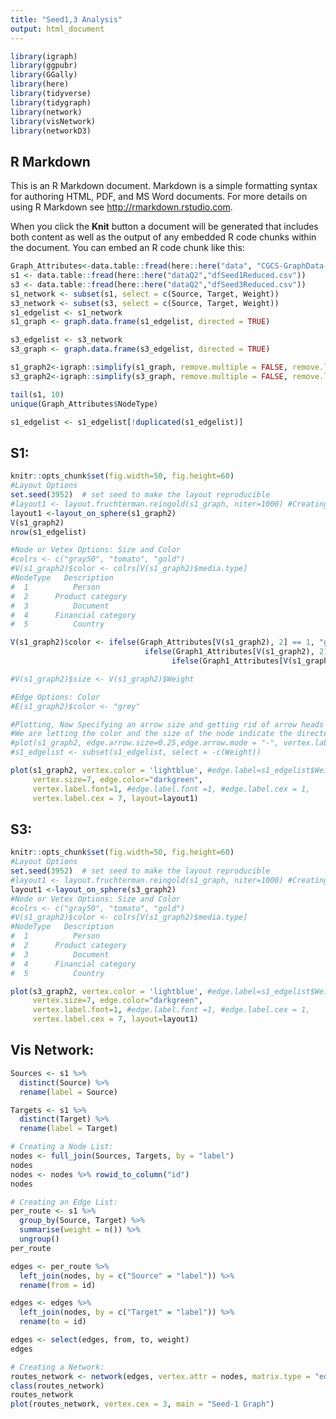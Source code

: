 ```yaml
---
title: "Seed1,3 Analysis"
output: html_document
---
```


```r
library(igraph)
library(ggpubr)
library(GGally)
library(here)
library(tidyverse)
library(tidygraph)
library(network)
library(visNetwork)
library(networkD3)
```

## R Markdown

This is an R Markdown document. Markdown is a simple formatting syntax for authoring HTML, PDF, and MS Word documents. For more details on using R Markdown see <http://rmarkdown.rstudio.com>.

When you click the **Knit** button a document will be generated that includes both content as well as the output of any embedded R code chunks within the document. You can embed an R code chunk like this:

```r
Graph_Attributes<-data.table::fread(here::here("data", "CGCS-GraphData-NodeTypes.csv"))
s1 <- data.table::fread(here::here("dataQ2","dfSeed1Reduced.csv"))
s3 <- data.table::fread(here::here("dataQ2","dfSeed3Reduced.csv"))
s1_network <- subset(s1, select = c(Source, Target, Weight))
s3_network <- subset(s3, select = c(Source, Target, Weight))
s1_edgelist <- s1_network
s1_graph <- graph.data.frame(s1_edgelist, directed = TRUE)

s3_edgelist <- s3_network
s3_graph <- graph.data.frame(s3_edgelist, directed = TRUE)

s1_graph2<-igraph::simplify(s1_graph, remove.multiple = FALSE, remove.loops = TRUE)
s3_graph2<-igraph::simplify(s3_graph, remove.multiple = FALSE, remove.loops = TRUE)

tail(s1, 10)
unique(Graph_Attributes$NodeType)

s1_edgelist <- s1_edgelist[!duplicated(s1_edgelist)]
```

## S1:

```r
knitr::opts_chunk$set(fig.width=50, fig.height=60) 
#Layout Options
set.seed(3952)  # set seed to make the layout reproducible
#layout1 <- layout.fruchterman.reingold(s1_graph, niter=1000) #Creating a layout object to tell iGraph what layout I want
layout1 <-layout_on_sphere(s1_graph2)
V(s1_graph2)
nrow(s1_edgelist)

#Node or Vetex Options: Size and Color
#colrs <- c("gray50", "tomato", "gold")
#V(s1_graph2)$color <- colrs[V(s1_graph2)$media.type]
#NodeType	Description
#  1	      Person
#  2	  Product category
#  3	      Document
#  4	  Financial category
#  5	      Country

V(s1_graph2)$color <- ifelse(Graph_Attributes[V(s1_graph2), 2] == 1, "gray50", 
                              ifelse(Graph1_Attributes[V(s1_graph2), 2] == 4, "tomato",
                                    ifelse(Graph1_Attributes[V(s1_graph2), 2] == 5, "gold", "green")))

#V(s1_graph2)$size <- V(s1_graph2)$Weight 

#Edge Options: Color
#E(s1_graph2)$color <- "grey"

#Plotting, Now Specifying an arrow size and getting rid of arrow heads
#We are letting the color and the size of the node indicate the directed nature of the graph
#plot(s1_graph2, edge.arrow.size=0.25,edge.arrow.mode = "-", vertex.label = , layout=layout1)
#s1_edgelist <- subset(s1_edgelist, select = -c(Weight))

plot(s1_graph2, vertex.color = 'lightblue', #edge.label=s1_edgelist$Weight, 
     vertex.size=7, edge.color="darkgreen",
     vertex.label.font=1, #edge.label.font =1, #edge.label.cex = 1, 
     vertex.label.cex = 7, layout=layout1)

```

## S3:
```r
knitr::opts_chunk$set(fig.width=50, fig.height=60) 
#Layout Options
set.seed(3952)  # set seed to make the layout reproducible
#layout1 <- layout.fruchterman.reingold(s1_graph, niter=1000) #Creating a layout object to tell iGraph what layout I want
layout1 <-layout_on_sphere(s3_graph2)
#Node or Vetex Options: Size and Color
#colrs <- c("gray50", "tomato", "gold")
#V(s1_graph2)$color <- colrs[V(s1_graph2)$media.type]
#NodeType	Description
#  1	      Person
#  2	  Product category
#  3	      Document
#  4	  Financial category
#  5	      Country

plot(s3_graph2, vertex.color = 'lightblue', #edge.label=s1_edgelist$Weight, 
     vertex.size=7, edge.color="darkgreen",
     vertex.label.font=1, #edge.label.font =1, #edge.label.cex = 1, 
     vertex.label.cex = 7, layout=layout1)

```

##


## Vis Network:

```r
Sources <- s1 %>%
  distinct(Source) %>%
  rename(label = Source)

Targets <- s1 %>%
  distinct(Target) %>%
  rename(label = Target)

# Creating a Node List:
nodes <- full_join(Sources, Targets, by = "label")
nodes
nodes <- nodes %>% rowid_to_column("id")
nodes

# Creating an Edge List:
per_route <- s1 %>%  
  group_by(Source, Target) %>%
  summarise(weight = n()) %>% 
  ungroup()
per_route

edges <- per_route %>% 
  left_join(nodes, by = c("Source" = "label")) %>% 
  rename(from = id)

edges <- edges %>% 
  left_join(nodes, by = c("Target" = "label")) %>% 
  rename(to = id)

edges <- select(edges, from, to, weight)
edges

# Creating a Network:
routes_network <- network(edges, vertex.attr = nodes, matrix.type = "edgelist", ignore.eval = FALSE)
class(routes_network)
routes_network
plot(routes_network, vertex.cex = 3, main = "Seed-1 Graph")
```


